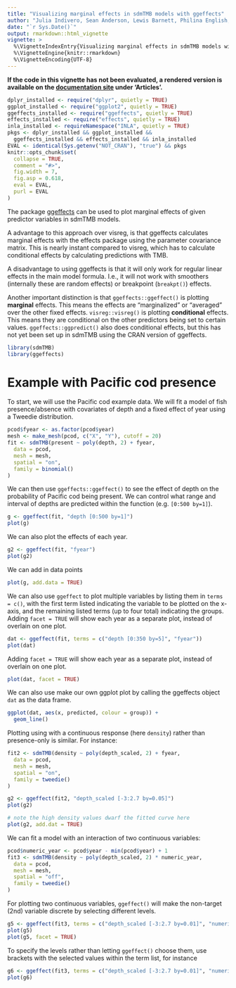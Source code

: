 ```yaml
---
title: "Visualizing marginal effects in sdmTMB models with ggeffects"
author: "Julia Indivero, Sean Anderson, Lewis Barnett, Philina English, Eric Ward"
date: "`r Sys.Date()`"
output: rmarkdown::html_vignette
vignette: >
  %\VignetteIndexEntry{Visualizing marginal effects in sdmTMB models with ggeffects}
  %\VignetteEngine{knitr::rmarkdown}
  %\VignetteEncoding{UTF-8}
---
```


**If the code in this vignette has not been evaluated, a rendered version is available on the [documentation site](https://pbs-assess.github.io/sdmTMB/index.html) under 'Articles'.**

```r
dplyr_installed <- require("dplyr", quietly = TRUE)
ggplot_installed <- require("ggplot2", quietly = TRUE)
ggeffects_installed <- require("ggeffects", quietly = TRUE)
effects_installed <- require("effects", quietly = TRUE)
inla_installed <- requireNamespace("INLA", quietly = TRUE)
pkgs <- dplyr_installed && ggplot_installed &&
  ggeffects_installed && effects_installed && inla_installed
EVAL <- identical(Sys.getenv("NOT_CRAN"), "true") && pkgs
knitr::opts_chunk$set(
  collapse = TRUE,
  comment = "#>",
  fig.width = 7,
  fig.asp = 0.618,
  eval = EVAL,
  purl = EVAL
)
```

The package [ggeffects](https://CRAN.R-project.org/package=ggeffects) can be used to plot marginal effects of given predictor variables in sdmTMB models.

A advantage to this approach over visreg, is that ggeffects calculates marginal effects with the effects package using the parameter covariance matrix. 
This is nearly instant compared to visreg, which has to calculate conditional effects by calculating predictions with TMB.

A disadvantage to using ggeffects is that it will only work for regular linear effects in the main model formula. I.e., it will not work with smoothers (internally these are random effects) or breakpoint (`breakpt()`) effects.

Another important distinction is that `ggeffects::ggeffect()` is plotting **marginal** effects. 
This means the effects are "marginalized" or "averaged" over the other fixed effects.
`visreg::visreg()` is plotting **conditional** effects.
This means they are conditional on the other predictors being set to certain values.
`ggeffects::ggpredict()` also does conditional effects, but this has not yet been set up in sdmTMB using the CRAN version of ggeffects.

```r
library(sdmTMB)
library(ggeffects)
```

# Example with Pacific cod presence

To start, we will use the Pacific cod example data. 
We will fit a model of fish presence/absence with covariates of depth and a fixed effect of year using a Tweedie distribution.

```r
pcod$fyear <- as.factor(pcod$year)
mesh <- make_mesh(pcod, c("X", "Y"), cutoff = 20)
fit <- sdmTMB(present ~ poly(depth, 2) + fyear,
  data = pcod,
  mesh = mesh,
  spatial = "on",
  family = binomial()
)
```

We can then use `ggeffects::ggeffect()` to see the effect of depth on the probability of Pacific cod being present. 
We can control what range and interval of depths are predicted within the function (e.g. `[0:500 by=1]`).

```r
g <- ggeffect(fit, "depth [0:500 by=1]")
plot(g)
```

We can also plot the effects of each year.

```r
g2 <- ggeffect(fit, "fyear")
plot(g2)
```

We can add in data points

```r
plot(g, add.data = TRUE)
```

We can also use `ggeffect` to plot multiple variables by listing them in `terms = c()`, with the first term listed indicating the variable to be plotted on the x-axis, and the remaining listed terms (up to four total) indicating the groups. 
Adding `facet = TRUE` will show each year as a separate plot, instead of overlain on one plot.

```r
dat <- ggeffect(fit, terms = c("depth [0:350 by=5]", "fyear"))
plot(dat)
```

Adding `facet = TRUE` will show each year as a separate plot, instead of overlain on one plot.

```r
plot(dat, facet = TRUE)
```

We can also use make our own ggplot plot by calling the ggeffects object `dat` as the data frame.

```r
ggplot(dat, aes(x, predicted, colour = group)) +
  geom_line()
```

Plotting using with a continuous response (here `density`) rather than presence-only is similar.
For instance:

```r
fit2 <- sdmTMB(density ~ poly(depth_scaled, 2) + fyear,
  data = pcod,
  mesh = mesh,
  spatial = "on",
  family = tweedie()
)

g2 <- ggeffect(fit2, "depth_scaled [-3:2.7 by=0.05]")
plot(g2)

# note the high density values dwarf the fitted curve here
plot(g2, add.dat = TRUE)
```

We can fit a model with an interaction of two continuous variables:

```r
pcod$numeric_year <- pcod$year - min(pcod$year) + 1
fit3 <- sdmTMB(density ~ poly(depth_scaled, 2) * numeric_year,
  data = pcod,
  mesh = mesh,
  spatial = "off",
  family = tweedie()
)
```

For plotting two continuous variables, `ggeffect()` will make the non-target (2nd) variable discrete by selecting different levels.

```r
g5 <- ggeffect(fit3, terms = c("depth_scaled [-3:2.7 by=0.01]", "numeric_year"))
plot(g5)
plot(g5, facet = TRUE)
```

To specify the levels rather than letting `ggeffect()` choose them, use brackets with the selected values within the term list, for instance

```r
g6 <- ggeffect(fit3, terms = c("depth_scaled [-3:2.7 by=0.01]", "numeric_year [1,7,15]"))
plot(g6)
```

